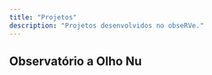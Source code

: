 ```yaml
---
title: "Projetos"
description: "Projetos desenvolvidos no obseRVe."
---
```


## Observatório a Olho Nu